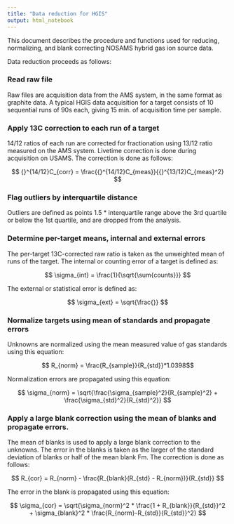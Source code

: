 ```yaml
---
title: "Data reduction for HGIS"
output: html_notebook
---
```


This document describes the procedure and functions used for reducing, normalizing, and blank correcting NOSAMS hybrid gas ion source data.


Data reduction proceeds as follows:

### Read raw file

Raw files are acquisition data from the AMS system, in the same format as graphite data. A typical HGIS data acquisition for a target consists of 10 sequential runs of 90s each, giving 15 min. of acquisition time per sample.

### Apply 13C correction to each run of a target

14/12 ratios of each run are corrected for fractionation using 13/12 ratio measured on the AMS system. Livetime correction is done during acquisition on USAMS. The correction is done as follows:

$$ {}^{14/12}C_{corr} = \frac{{}^{14/12}C_{meas}}{{}^{13/12}C_{meas}^2} $$

### Flag outliers by interquartile distance

Outliers are defined as points 1.5 * interquartile range above the 3rd quartile or below the 1st quartile, and are dropped from the analysis.

### Determine per-target means, internal and external errors

The per-target 13C-corrected raw ratio is taken as the unweighted mean of runs of the target. The internal or counting error of a target is defined as:

$$ \sigma_{int} = \frac{1}{\sqrt{\sum{counts}}} $$

The external or statistical error is defined as:

$$ \sigma_{ext} = \sqrt{\frac{}} $$

### Normalize targets using mean of standards and propagate errors

Unknowns are normalized using the mean measured value of gas standards using this equation:

$$ R_{norm} = \frac{R_{sample}}{R_{std}}*1.0398$$

Normalization errors are propagated using this equation:

$$ \sigma_{norm} = \sqrt{\frac{\sigma_{sample}^2}{R_{sample}^2} + \frac{\sigma_{std}^2}{R_{std}^2}} $$

### Apply a large blank correction using the mean of blanks and propagate errors.

The mean of blanks is used to apply a large blank correction to the unknowns. The error in the blanks is taken as the larger of the standard deviation of blanks or half of the mean blank Fm. The correction is done as follows:

$$ R_{cor} = R_{norm} - \frac{R_{blank}(R_{std} - R_{norm})}{R_{std}} $$

The error in the blank is propagated using this equation:

$$ \sigma_{cor} = \sqrt{\sigma_{norm}^2 * \frac{1 + R_{blank}}{R_{std}}^2 + \sigma_{blank}^2 * \frac{R_{norm}-R_{std}}{R_{std}}^2} $$

